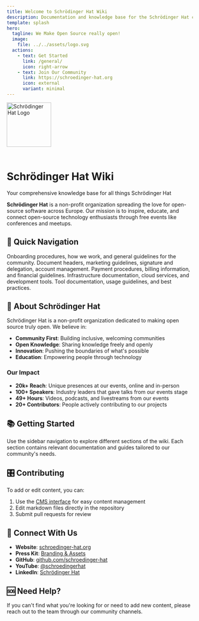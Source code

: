 ```yaml
---
title: Welcome to Schrödinger Hat Wiki
description: Documentation and knowledge base for the Schrödinger Hat community
template: splash
hero:
  tagline: We Make Open Source really open!
  image:
    file: ../../assets/logo.svg
  actions:
    - text: Get Started
      link: /general/
      icon: right-arrow
    - text: Join Our Community
      link: https://schroedinger-hat.org
      icon: external
      variant: minimal
---
```



<div class="sh-hero">
  <img src="/src/assets/logo.svg" alt="Schrödinger Hat Logo" style="width: 120px; height: 120px; margin-bottom: 1.5rem;" />
  <h1>Schrödinger Hat Wiki</h1>
  <p>Your comprehensive knowledge base for all things Schrödinger Hat</p>
</div>

<div class="sh-quote">
  <strong>Schrödinger Hat</strong> is a non-profit organization spreading the love for open-source software across Europe. Our mission is to inspire, educate, and connect open-source technology enthusiasts through free events like conferences and meetups.
</div>

## 🚀 Quick Navigation

<CardGrid stagger>
  <LinkCard title="General" icon="book" href="/general/">
    Onboarding procedures, how we work, and general guidelines for the community.
  </LinkCard>
  <LinkCard title="Association" icon="users" href="/association/">
    Document headers, marketing guidelines, signature and delegation, account management.
  </LinkCard>
  <LinkCard title="Finance" icon="credit-card" href="/finance/">
    Payment procedures, billing information, and financial guidelines.
  </LinkCard>
  <LinkCard title="DevOps" icon="server" href="/devops/">
    Infrastructure documentation, cloud services, and development tools.
  </LinkCard>
  <LinkCard title="Tools" icon="wrench" href="/tools/">
    Tool documentation, usage guidelines, and best practices.
  </LinkCard>
</CardGrid>

## 🎯 About Schrödinger Hat

Schrödinger Hat is a non-profit organization dedicated to making open source truly open. We believe in:

- **Community First**: Building inclusive, welcoming communities
- **Open Knowledge**: Sharing knowledge freely and openly
- **Innovation**: Pushing the boundaries of what's possible
- **Education**: Empowering people through technology

### Our Impact

- **20k+ Reach**: Unique presences at our events, online and in-person
- **100+ Speakers**: Industry leaders that gave talks from our events stage
- **49+ Hours**: Videos, podcasts, and livestreams from our events
- **20+ Contributors**: People actively contributing to our projects

## 📚 Getting Started

Use the sidebar navigation to explore different sections of the wiki. Each section contains relevant documentation and guides tailored to our community's needs.

## 🎛️ Contributing

To add or edit content, you can:
1. Use the [CMS interface](/admin/) for easy content management
2. Edit markdown files directly in the repository
3. Submit pull requests for review

## 🔗 Connect With Us

- **Website**: [schroedinger-hat.org](https://schroedinger-hat.org)
- **Press Kit**: [Branding & Assets](https://schroedinger-hat.org/association/press-kit)
- **GitHub**: [github.com/schroedinger-hat](https://github.com/schroedinger-hat)
- **YouTube**: [@schroedingerhat](https://www.youtube.com/@schroedingerhat)
- **LinkedIn**: [Schrödinger Hat](https://www.linkedin.com/company/schroedinger-hat)

## 🆘 Need Help?

If you can't find what you're looking for or need to add new content, please reach out to the team through our community channels.
